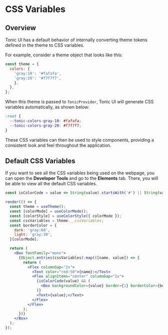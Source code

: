 # CSS Variables

## Overview

Tonic UI has a default behavior of internally converting theme tokens defined in the theme to CSS variables.

For example, consider a theme object that looks like this:

```js disabled
const theme = {
  colors: {
    'gray:10': '#fafafa',
    'gray:20': '#f7f7f7',
    },
  },
};
```

When this theme is passed to `TonicProvider`, Tonic UI will generate CSS variables automatically, as shown below:

```css
:root {
  --tonic-colors-gray-10: #fafafa;
  --tonic-colors-gray-20: #f7f7f7;
}
```

These CSS variables can then be used to style components, providing a consistent look and feel throughout the application.

## Default CSS Variables

If you want to see all the CSS variables being used on the webpage, you can open the **Developer Tools** and go to the **Elements** tab. There, you will be able to view all the default CSS variables.

```jsx noInline
const isColorCode = value => String(value).startsWith('#') || String(value).startsWith('rgb(') || String(value).startsWith('rgba(');

render(() => {
  const theme = useTheme();
  const [colorMode] = useColorMode();
  const [colorStyle] = useColorStyle({ colorMode });
  const cssVariables = theme.__cssVariables;
  const borderColor = {         
    dark: 'gray:60',
    light: 'gray:30',                                  
  }[colorMode]; 

  return (
    <Box fontFamily="mono">
      {Object.entries(cssVariables).map(([name, value]) => {
        return (
          <Flex columnGap="2x">
            <Text color="red:50">{name}:</Text>
            <Flex alignItems="center" columnGap="1x">
              {isColorCode(value) && (
                <Box backgroundColor={value} border={1} borderColor={borderColor} width="3x" height="3x" />
              )}
              <Text>{value};</Text>
            </Flex>
          </Flex>
        );
      })}
    </Box>
  );
});
```

